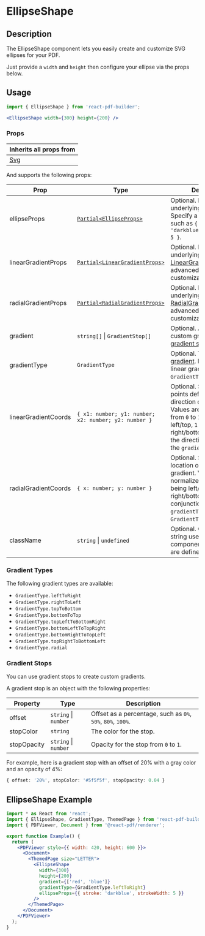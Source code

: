

<Meta title="Documentation/Components/Shapes/EllipseShape" />

<h1>EllipseShape</h1>

## Description

The EllipseShape component lets you easily create and customize SVG ellipses for your PDF.

Just provide a `width` and `height` then configure your ellipse via the props below.

## Usage

```jsx
import { EllipseShape } from 'react-pdf-builder';
```

```jsx
<EllipseShape width={300} height={200} />
```

### Props

| Inherits all props from              |
| ------------------------------------ |
| [Svg](https://react-pdf.org/svg#svg) |

And supports the following props:

| Prop                 | Type                                                                       | Description                                                                                                                                                                                                              |
| -------------------- | -------------------------------------------------------------------------- | ------------------------------------------------------------------------------------------------------------------------------------------------------------------------------------------------------------------------ |
| ellipseProps         | [`Partial<EllipseProps>`](https://react-pdf.org/svg#ellipse)               | Optional. Props for the underlying SVG [Ellipse](https://react-pdf.org/svg#ellipse). Specify a stroke here, such as `{ stroke: 'darkblue', strokeWidth: 5 }`.                                                            |
| linearGradientProps  | [`Partial<LinearGradientProps>`](https://react-pdf.org/svg#lineargradient) | Optional. Props for the underlying SVG [LinearGradient](https://react-pdf.org/svg#lineargradient). Use for advanced gradient customization.                                                                              |
| radialGradientProps  | [`Partial<RadialGradientProps>`](https://react-pdf.org/svg#radialgradient) | Optional. Props for the underlying SVG [RadialGradient](https://react-pdf.org/svg#radialgradient). Use for advanced gradient customization.                                                                              |
| gradient             | `string[]` &#124; `GradientStop[]`                                         | Optional. An array of custom gradient colors, or [gradient stops](https://justinmahar.github.io/react-pdf-builder/?path=/docs/documentation-components-gradientbackdrop--docs#gradient-stops).                           |
| gradientType         | `GradientType`                                                             | Optional. The [type of gradient](https://justinmahar.github.io/react-pdf-builder/?path=/docs/documentation-components-gradientbackdrop--docs#gradient-types). Defaults to a linear gradient, `GradientType.topToBottom`. |
| linearGradientCoords | `{ x1: number; y1: number; x2: number; y2: number }`                       | Optional. Specify two points defining the direction of the gradient. Values are normalized from `0` to `1`, `0` being left/top, `1` being right/bottom. Overrides the direction specified in the `gradientType` prop.    |
| radialGradientCoords | `{ x: number; y: number }`                                                 | Optional. Specify the location of the radial gradient. Values are normalized from `0` to `1`, `0` being left/top, `1` being right/bottom. Use in conjunction with a `gradientType` of `GradientType.radial`.             |
| className            | `string` &#124; `undefined`                                                | Optional. Class name string used to style the component. [Class names](https://justinmahar.github.io/react-pdf-builder/?path=/docs/documentation-themes--docs#class-names) are defined in themes.                        |

### Gradient Types 

The following gradient types are available:

- `GradientType.leftToRight`
- `GradientType.rightToLeft`
- `GradientType.topToBottom`
- `GradientType.bottomToTop`
- `GradientType.topLeftToBottomRight`
- `GradientType.bottomLeftToTopRight`
- `GradientType.bottomRightToTopLeft`
- `GradientType.topRightToBottomLeft`
- `GradientType.radial`

### Gradient Stops

You can use gradient stops to create custom gradients.

A gradient stop is an object with the following properties:

| Property    | Type                     | Description                                                 |
| ----------- | ------------------------ | ----------------------------------------------------------- |
| offset      | `string` &#124; `number` | Offset as a percentage, such as `0%`, `50%`, `80%`, `100%`. |
| stopColor   | `string`                 | The color for the stop.                                     |
| stopOpacity | `string` &#124; `number` | Opacity for the stop from `0` to `1`.                       |

For example, here is a gradient stop with an offset of 20% with a gray color and an opacity of 4%:

```ts
{ offset: '20%', stopColor: '#5f5f5f', stopOpacity: 0.04 }
```

## EllipseShape Example

<DocsPDF>
  <EllipseShape 
    width={300}
    height={200}
    gradient={['red', 'blue']}
    gradientType={GradientType.leftToRight}
    ellipseProps={{ stroke: 'darkblue', strokeWidth: 5 }}
   />
</DocsPDF>

```jsx
import * as React from 'react';
import { EllipseShape, GradientType, ThemedPage } from 'react-pdf-builder';
import { PDFViewer, Document } from '@react-pdf/renderer';

export function Example() {
  return (
    <PDFViewer style={{ width: 420, height: 600 }}>
      <Document>
        <ThemedPage size="LETTER">
          <EllipseShape 
            width={300}
            height={200}
            gradient={['red', 'blue']}
            gradientType={GradientType.leftToRight}
            ellipseProps={{ stroke: 'darkblue', strokeWidth: 5 }}
          />
        </ThemedPage>
      </Document>
    </PDFViewer>
  );
}
```
